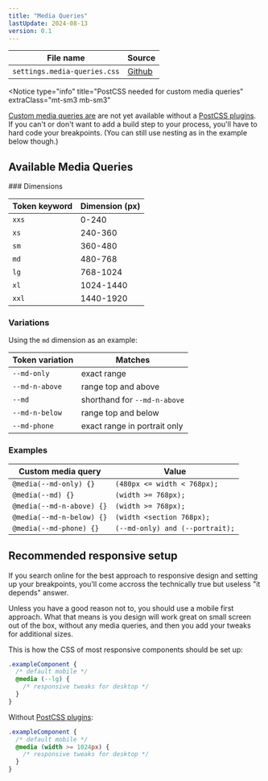 ```yaml
---
title: "Media Queries"
lastUpdate: 2024-08-13
version: 0.1
---
```



<section class="prose">

| File name                    | Source        |
| ---------------------------- | ------------- |
| `settings.media-queries.css` | [Github][src] |

[src]: https://github.com/minimaldesign/mCSS/blob/main/src/styles/settings.media-queries.css

<Notice
  type="info"
  title="PostCSS needed for custom media queries"
  extraClass="mt-sm3 mb-sm3"
>
  [Custom media queries are][custom] are not yet available without a [PostCSS
  plugins][postcss]. If you can't or don't want to add a build step to your
  process, you'll have to hard code your breakpoints. (You can still use nesting
  as in the example below though.)
</Notice>

</section>

## Available Media Queries

<section class="prose">
### Dimensions

| Token keyword | Dimension (px) |
| ------------- | -------------- |
| `xxs`         | 0-240          |
| `xs`          | 240-360        |
| `sm`          | 360-480        |
| `md`          | 480-768        |
| `lg`          | 768-1024       |
| `xl`          | 1024-1440      |
| `xxl`         | 1440-1920      |

### Variations

Using the `md` dimension as an example:

| Token variation | Matches                      |
| --------------- | ---------------------------- |
| `--md-only`     | exact range                  |
| `--md-n-above`  | range top and above          |
| `--md`          | shorthand for `--md-n-above` |
| `--md-n-below`  | range top and below          |
| `--md-phone`    | exact range in portrait only |

### Examples

| Custom media query        | Value                           |
| ------------------------- | ------------------------------- |
| `@media(--md-only) {}`    | `(480px <= width < 768px);`     |
| `@media(--md) {}`         | `(width >= 768px);`             |
| `@media(--md-n-above) {}` | `(width >= 768px);`             |
| `@media(--md-n-below) {}` | `(width <section 768px);`       |
| `@media(--md-phone) {}`   | `(--md-only) and (--portrait);` |

## Recommended responsive setup

If you search online for the best approach to responsive design and setting up your breakpoints, you'll come accross the technically true but useless "it depends" answer.

Unless you have a good reason not to, you should use a mobile first approach. What that means is you design will work great on small screen out of the box, without any media queries, and then you add your tweaks for additional sizes.

This is how the CSS of most responsive components should be set up:

```css
.exampleComponent {
  /* default mobile */
  @media (--lg) {
    /* responsive tweaks for desktop */
  }
}
```

Without [PostCSS plugins][postcss]:

```css
.exampleComponent {
  /* default mobile */
  @media (width >= 1024px) {
    /* responsive tweaks for desktop */
  }
}
```

</section>

[custom]: https://drafts.csswg.org/mediaqueries-5/#custom-mq
[postcss]: https://github.com/csstools/postcss-plugins/tree/main/plugins/postcss-custom-media
